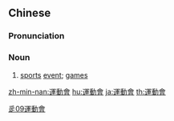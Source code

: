 {{also|运动会}}
==Chinese==
{{zh-forms|s=运动会|type=21}}

===Pronunciation===
{{zh-pron
|m=yùndònghuì
|c=wan6 dung6 wui6-2
|mn=qz:ūn-tǒng-hōe/tw,xm,zz:ūn-tōng-hōe
|cat=n
}}

===Noun===
{{zh-noun}}

# [[sport]]s [[event]]; [[game]]s

[[Category:Elementary Mandarin|辵09運動會]]

[[zh-min-nan:運動會]]
[[hu:運動會]]
[[ja:運動會]]
[[th:運動會]]